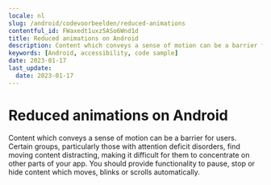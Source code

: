 ```yaml
---
locale: nl
slug: /android/codevoorbeelden/reduced-animations
contentful_id: FWaxedt1uxz5ASo6Wnd1d
title: Reduced animations on Android
description: Content which conveys a sense of motion can be a barrier for users.
keywords: [Android, accessibility, code sample]
date: 2023-01-17
last_update:
  date: 2023-01-17
---
```


# Reduced animations on Android

Content which conveys a sense of motion can be a barrier for users. Certain groups, particularly those with attention deficit disorders, find moving content distracting, making it difficult for them to concentrate on other parts of your app. You should provide functionality to pause, stop or hide content which moves, blinks or scrolls automatically.

<CodeSample id="screen-animations" framework="android" locale="nl"/>
